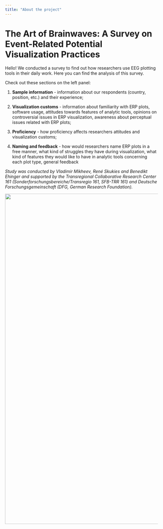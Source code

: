 ```yaml
---
title: "About the project"
---
```


# **The Art of Brainwaves: A Survey on Event-Related Potential Visualization Practices**

Hello! We conducted a survey to find out how researchers use EEG plotting tools in their daily work. Here you can find the analysis of this survey.

Check out these sections on the left panel:

1.  **Sample information** - information about our respondents (country, position, etc.) and their experience;

2.  **Visualization customs** - information about familiarity with ERP plots, software usage, attitudes towards features of analytic tools, opinions on controversial issues in ERP visualization, awareness about perceptual issues related with ERP plots;

3.  **Proficiency** - how proficiency affects researchers attitudes and visualization customs;

4.  **Naming and feedback** - how would researchers name ERP plots in a free manner, what kind of struggles they have during visualization, what kind of features they would like to have in analytic tools concerning each plot type, general feedback

*Study was conducted by Vladimir Mikheev, René Skukies and Benedikt Ehinger and supported by the Transregional Collaborative Research Center 161 (Sonderforschungsbereiche/Transregio 161, SFB-TRR 161) and Deutsche Forschungsgemeinschaft (DFG, German Research Foundation).*

![](images/logos_combined.jpg){width="1084"}
